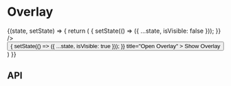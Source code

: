 
<Meta
  title="Components/Overlay"
  component={Overlay}
/>

# Overlay

<Canvas>
  <Story name="Base component">
    <State initialState={{ isVisible: false }}>
      {(state, setState) => {
        return (
          <React.Fragment>
            <Overlay
              isVisible={state.isVisible}
              onClose={() => {
                setState(() => ({ ...state, isVisible: false }));
              }}
            />
            <Button
              onClick={() => {
                setState(() => ({ ...state, isVisible: true }));
              }}
              title="Open Overlay"
            >
              Show Overlay
            </Button>
          </React.Fragment>
        )
      }}
    </State>
  </Story>
</Canvas>

## API

<ArgsTable of={Overlay} />

